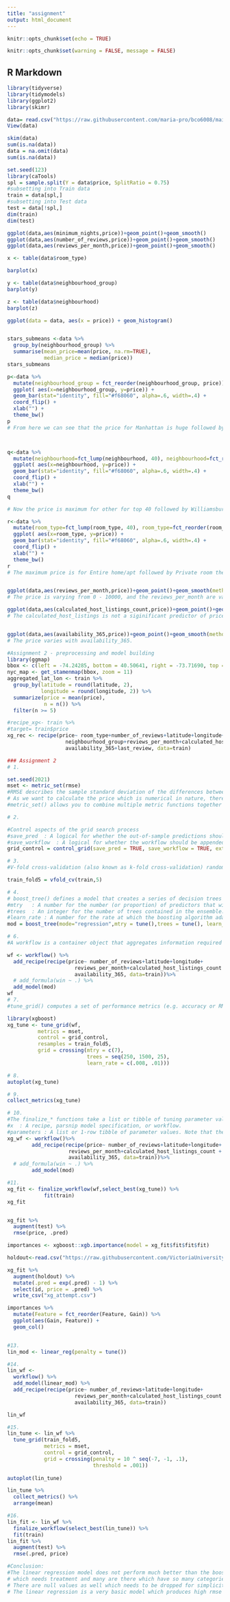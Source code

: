 ---
title: "assignment"
output: html_document
---

```{r setup, include=FALSE}
knitr::opts_chunk$set(echo = TRUE)
```


```{r setup, include=FALSE} 
knitr::opts_chunk$set(warning = FALSE, message = FALSE) 
```

## R Markdown




```{r}
library(tidyverse)
library(tidymodels)
library(ggplot2)
library(skimr)

```
```{r}
data= read.csv("https://raw.githubusercontent.com/maria-pro/bco6008/main/train_airbnb.csv")
View(data)

```
```{r}
skim(data)
sum(is.na(data))
data = na.omit(data)
sum(is.na(data))

```
```{r}
set.seed(123)
library(caTools)
spl = sample.split(Y = data$price, SplitRatio = 0.75)
#subsetting into Train data
train = data[spl,]
#subsetting into Test data
test = data[!spl,]
dim(train)
dim(test)
```

```{r}
ggplot(data,aes(minimum_nights,price))+geom_point()+geom_smooth()
ggplot(data,aes(number_of_reviews,price))+geom_point()+geom_smooth()
ggplot(data,aes(reviews_per_month,price))+geom_point()+geom_smooth()
```

```{r}
x <- table(data$room_type)

barplot(x)

y <- table(data$neighbourhood_group)
barplot(y)

z <- table(data$neighbourhood)
barplot(z)

ggplot(data = data, aes(x = price)) + geom_histogram()


stars_submeans <-data %>%
  group_by(neighbourhood_group) %>%
  summarise(mean_price=mean(price, na.rm=TRUE),
            median_price = median(price))
stars_submeans

p<-data %>%
  mutate(neighbourhood_group = fct_reorder(neighbourhood_group, price)) %>%
  ggplot( aes(x=neighbourhood_group, y=price)) +
  geom_bar(stat="identity", fill="#f68060", alpha=.6, width=.4) +
  coord_flip() +
  xlab("") +
  theme_bw()
p
# From here we can see that the price for Manhattan is huge followed by Brooklyn, Queens.



q<-data %>%
  mutate(neighbourhood=fct_lump(neighbourhood, 40), neighbourhood=fct_reorder(neighbourhood, price))%>%
  ggplot( aes(x=neighbourhood, y=price)) +
  geom_bar(stat="identity", fill="#f68060", alpha=.6, width=.4) +
  coord_flip() +
  xlab("") +
  theme_bw()
q
```


```{r}
# Now the price is maximum for other for top 40 followed by Williamsburg, Bedford-Stuyvesant.

r<-data %>%
  mutate(room_type=fct_lump(room_type, 40), room_type=fct_reorder(room_type, price))%>%
  ggplot( aes(x=room_type, y=price)) +
  geom_bar(stat="identity", fill="#f68060", alpha=.6, width=.4) +
  coord_flip() +
  xlab("") +
  theme_bw()
r
# The maximum price is for Entire home/apt followed by Private room then Shared room.


ggplot(data,aes(reviews_per_month,price))+geom_point()+geom_smooth(method="lm")
# The price is varying from 0 - 10000, and the reviews_per_month are varying from 0- 20 mostly.

ggplot(data,aes(calculated_host_listings_count,price))+geom_point()+geom_smooth(method="lm")
# The calculated_host_listings is not a siginificant predictor of price


ggplot(data,aes(availability_365,price))+geom_point()+geom_smooth(method="lm")
# The price varies with availability_365.
```



```{r}
#Assignment 2 - preprocessing and model building
library(ggmap)
bbox <- c(left = -74.24285, bottom = 40.50641, right = -73.71690, top = 40.91306)
nyc_map <- get_stamenmap(bbox, zoom = 11)
aggregated_lat_lon <- train %>%
  group_by(latitude = round(latitude, 2),
           longitude = round(longitude, 2)) %>%
  summarize(price = mean(price),
            n = n()) %>%
  filter(n >= 5)

```

```{r}
#recipe_xg<- train %>%
#target= train$price
xg_rec <- recipe(price~ room_type+number_of_reviews+latitude+longitude+
                   neighbourhood_group+reviews_per_month+calculated_host_listings_count +
                   availability_365+last_review, data=train)

### Assignment 2
# 1.

set.seed(2021)
mset <- metric_set(rmse)
#RMSE describes the sample standard deviation of the differences between the predicted and observed values.
# As we want to calculate the price which is numerical in nature, therefore we use rmse.
#metric_set() allows you to combine multiple metric functions together into a new function that calculates all of them at once.

# 2.

#Control aspects of the grid search process
#save_pred	: A logical for whether the out-of-sample predictions should be saved for each model evaluated.
#save_workflow	: A logical for whether the workflow should be appended to the output as an attribute.
grid_control = control_grid(save_pred = TRUE, save_workflow = TRUE, extract=extract_model)

# 3.
#V-fold cross-validation (also known as k-fold cross-validation) randomly splits the data into V groups of roughly equal size (called "folds"). A resample of the analysis data consisted of V-1 of the folds while the assessment set contains the final fold. In basic V-fold cross-validation (i.e. no repeats), the number of resamples is equal to V.

train_fold5 = vfold_cv(train,5)

# 4.
# boost_tree() defines a model that creates a series of decision trees forming an ensemble. Each tree depends on the results of previous trees. All trees in the ensemble are combined to produce a final prediction.
#mtry	: A number for the number (or proportion) of predictors that will be randomly sampled at each split when creating the tree models (specific engines only)
#trees	: An integer for the number of trees contained in the ensemble.
#learn_rate	: A number for the rate at which the boosting algorithm adapts from iteration-to-iteration (specific engines only).
mod = boost_tree(mode="regression",mtry = tune(),trees = tune(), learn_rate = tune())

# 6.
#A workflow is a container object that aggregates information required to fit and predict from a model.

wf <- workflow() %>%
  add_recipe(recipe(price~ number_of_reviews+latitude+longitude+
                      reviews_per_month+calculated_host_listings_count +
                      availability_365, data=train))%>%
  # add_formula(win ~ .) %>%
  add_model(mod)
wf
# 7.
#tune_grid() computes a set of performance metrics (e.g. accuracy or RMSE) for a pre-defined set of tuning parameters that correspond to a model or recipe across one or more resamples of the data.

library(xgboost)
xg_tune <- tune_grid(wf,
          metrics = mset,
          control = grid_control,
          resamples = train_fold5,
          grid = crossing(mtry = c(7),
                          trees = seq(250, 1500, 25),
                          learn_rate = c(.008, .01)))

# 8. 
autoplot(xg_tune)

# 9. 
collect_metrics(xg_tune)

# 10.
#The finalize_* functions take a list or tibble of tuning parameter values and update objects with those values.
#x	: A recipe, parsnip model specification, or workflow.
#parameters	: A list or 1-row tibble of parameter values. Note that the column names of the tibble should be the id fields attached to tune(). For example, in the Examples section below, the model has tune("K"). In this case, the parameter tibble should be "K" and not "neighbors".
xg_wf <- workflow()%>%
        add_recipe(recipe(price~ number_of_reviews+latitude+longitude+
                    reviews_per_month+calculated_host_listings_count +
                    availability_365, data=train))%>%
  # add_formula(win ~ .) %>%
        add_model(mod)

#11. 
xg_fit <- finalize_workflow(wf,select_best(xg_tune)) %>%
            fit(train)
xg_fit


xg_fit %>%
  augment(test) %>%
  rmse(price, .pred)

importances <- xgboost::xgb.importance(model = xg_fit$fit$fit$fit)

```





```{r}
holdout<-read.csv("https://raw.githubusercontent.com/VictoriaUniversity-AU/bco6008/main/airbnb_test.csv?token=AJTU3ZJEMPZVXIVHY5RYNBTBHVQCG","rt")

xg_fit %>%
  augment(holdout) %>%
  mutate(.pred = exp(.pred) - 1) %>%
  select(id, price = .pred) %>%
  write_csv("xg_attempt.csv")

importances %>%
  mutate(Feature = fct_reorder(Feature, Gain)) %>%
  ggplot(aes(Gain, Feature)) +
  geom_col()


#13.
lin_mod <- linear_reg(penalty = tune())

#14.
lin_wf <- 
  workflow() %>% 
  add_model(linear_mod) %>% 
  add_recipe(recipe(price~ number_of_reviews+latitude+longitude+
                      reviews_per_month+calculated_host_listings_count +
                      availability_365, data=train))

lin_wf

#15.
lin_tune <- lin_wf %>%
  tune_grid(train_fold5,
            metrics = mset,
            control = grid_control,
            grid = crossing(penalty = 10 ^ seq(-7, -1, .1),
                            threshold = .001))
            
autoplot(lin_tune)

lin_tune %>%
  collect_metrics() %>%
  arrange(mean)

#16.
lin_fit <- lin_wf %>%
  finalize_workflow(select_best(lin_tune)) %>%
  fit(train)
lin_fit %>%
  augment(test) %>%
  rmse(.pred, price)
```



```{r}



#Conclusion:
#The linear regression model does not perform much better than the boosting model as we can see that the results are much better. There are alot of variables
# which needs treatment and many are there which have so many categories so the data must be handled with care to avoid overfitting and data leakage as well. 
# There are null values as well which needs to be dropped for simplicity while pre processing can be done upon them to treat them better.
# The linear regression is a very basic model which produces high rmse score.
```

